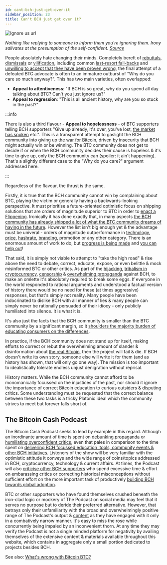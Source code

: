 ```yaml
---
id: cant-bch-just-get-over-it
sidebar_position: 23
title: Can't BCH just get over it?
---
```



<img src={ignoreUsUrl} alt="Ignore us url" />

_Nothing like replying to someone to inform them you're ignoring them. Irony salivates at the presumption of the self-confident. [Source](https://x.com/StackingSaunter/status/1902149037953802331)_

People absolutely hate changing their minds. Completely bereft of [rebuttals](/faqs#bitcoin-cash-bch-vs-bitcoin-core-btc), [dismissals](/faqs/BCH-vs-BTC/hasnt-btc-already-won) or [vilification](/faqs/BCH-vs-BTC/why-do-btc-coiners-have-such-a-specific-vendetta-against-bch), including common [last-resort fall-backs](/faqs/BCH-vs-BTC/will-BCH-inevitably-run-into-BTC-problems-at-scale) and [unwilling to accept that they have been proven wrong](/faqs/BCH-vs-BTC/why-is-there-so-much-propaganda-in-btc#unplugging--reversing-propaganda), the final attempt of a defeated BTC advocate is often to an immature outburst of "Why do you care so much anyway?". This has two main varieties, often overlapped:

- **Appeal to attentiveness**: "If BCH is so great, why do you spend all day talking about BTC? Can't you just ignore us?"
- **Appeal to regression**: "This is all ancient history, why are you so stuck in the past?"

:::info

There is also a third flavour - **Appeal to hopelessness** - of BTC supporters telling BCH supporters "Give up already, it's over, you've lost, [the market has spoken](/faqs/BCH-vs-BTC/hasnt-btc-already-won) etc.". This is a transparent attempt to gaslight the BCH community into giving up [the war for Bitcoin](/faqs/BCH-vs-BTC/is-bch-the-real-bitcoin), driven by insecurity that BCH might actually win or be winning. The BTC community does not get to decide if or when the BCH community decides their cause is hopeless & it's time to give up, only the BCH community can (spoiler: it ain't happening). That's a slightly different case to the "Why do you care?" argument addressed here.

:::


Regardless of the flavour, the thrust is the same. 

Firstly, it is true that the BCH community cannot win by complaining about BTC, playing the victim or generally having a backwards-looking perspective. It must prioritise a future-oriented optimistic focus on shipping solutions that are orders of magnitude superior to BTC in order to [enact a Flippening](/faqs/BCH-vs-BTC/can-bch-flip-btc). Ironically it has done exactly that, in many aspects [the BCH community has already shipped a lot of what the BTC community dreams of having in the future](/faqs/BCH-vs-BTC/why-does-btc-already-have-what-btc-wants). However the list isn't big enough yet & the advantage must be univeral - orders of magnitude outperformance in [technology](/faqs#protocol-upgrades), [price](/faqs/BCH-vs-BTC/if-bch-is-so-great-why-is-the-price-low), [hashrate](/faqs/BCH-vs-BTC/is-low-hashrate-a-problem), [branding](/faqs/BCH/will-bitcoin-cash-rebrand), promotion or any other category. There is an enormous amount of work to do, but [progress is being made](/faqs/Global-Reserve-Currency/how-will-BCH-onboard-the-entire-world) and [you can help out](/faqs/BCH/how-can-i-contribute-to-bitcoin-cash)!

That said, it is simply not viable to attempt to "take the high road" & rise above the need to debate, correct, educate, expose, or even belittle & mock misinformed BTC or other critics. As part of the [hijacking](/faqs/Media/what-about-roger-vers-book-hijacking-bitcoin), [tribalism in cryptocurrency](/faqs/Cryptocurrency/why-are-cryptocurrencies-tribal), [censorship](/faqs/BCH-vs-BTC/why-is-there-so-much-censorship-in-btc) & [overwhelming propaganda](/faqs/BCH-vs-BTC/why-is-there-so-much-propaganda-in-btc) against BCH, to make an omlette it's absolutely required to break some eggs. If everyone in the world responded to rational arguments and understood a factual version of history there would be no need for these (at times aggressive) responses, but that's simply not reality. Many people have been indocrinated to dislike BCH with all manner of lies & many people can simply never be rationally persuaded of their idiocy - only publicly humiliated into silence. It is what it is.

It's also just the facts that the BCH community is smaller than the BTC community by a significant margin, so it [shoulders the majority burden of educating consumers on the differences](/faqs/BCH/will-bitcoin-cash-rebrand).

In practice, if the BCH community does not stand up for itself, making efforts to correct or rebut the overwhelming amount of slander & disinformation about [the real Bitcoin](/faqs/BCH-vs-BTC/is-bch-the-real-bitcoin), then the project will fail & die. If BCH doesn't write its own story, someone else will write it for them (and as history has shown, that will only go one way). The mission is too important to idealistically tolerate endless unjust denigration without reprisal.

History matters. While the BCH community cannot afford to be monomanically focussed on the injustices of the past, nor should it ignore the importance of correct Bitcoin education to curious outsiders & disputing critics. Some understanding must be requested that the correct balance between these two tasks is a tricky Platonic ideal which the community strives to meet but forever falls short of.

## The Bitcoin Cash Podcast

The Bitcoin Cash Podcast seeks to lead by example in this regard. Although an inordinante amount of time is spent on [debunking propaganda](/faqs/BCH-vs-BTC/why-is-there-so-much-propaganda-in-btc#notable-propaganda) or [humiliating overconfident critics](https://x.com/TheBCHPodcast/status/1902045129315148128), even that pales in comparison to the time spent on [delivering BCH focussed education, tools, community events & other BCH initiatives](/proof-of-work). Listeners of the show will be very familiar with the optimistic attitude it conveys and the wide range of coins/topics addressed in BCH, cryptocurrency, technology & current affairs. At times, the Podcast will also [criticise other BCH supporters](https://x.com/TheBCHPodcast/status/1904087266571522115) who spend excessive time & effort on embarassing critics or correcting historical misconceptions without sufficient effort on the more important task of productively [building BCH towards global adoption](/faqs/Global-Reserve-Currency/what-do-you-mean-global-reserve-currency).

BTC or other supporters who have found themselves crushed beneath the iron-clad logic or mockery of The Podcast on social media may feel that it serves no purpose but to deride their preferred alternative. However, that betrays only their unfamiliarity with the broad and overwhelmingly positive range of The Podcast's output & [content](/episodes/welcome) as they have engaged with it only in a combatively narrow manner. It's easy to miss the rose while concurrently being impaled by an inconvenient thorn. At any time they may verify the Podcast is not a single minded platform for negativity by availing themselves of the extensive content & materials available throughout this website, which contains in aggregate only a small portion dedicated to projects besides BCH.

See also: [What's wrong with Bitcoin BTC?](/faqs/BCH-vs-BTC/whats-wrong-with-bitcoin-btc)

